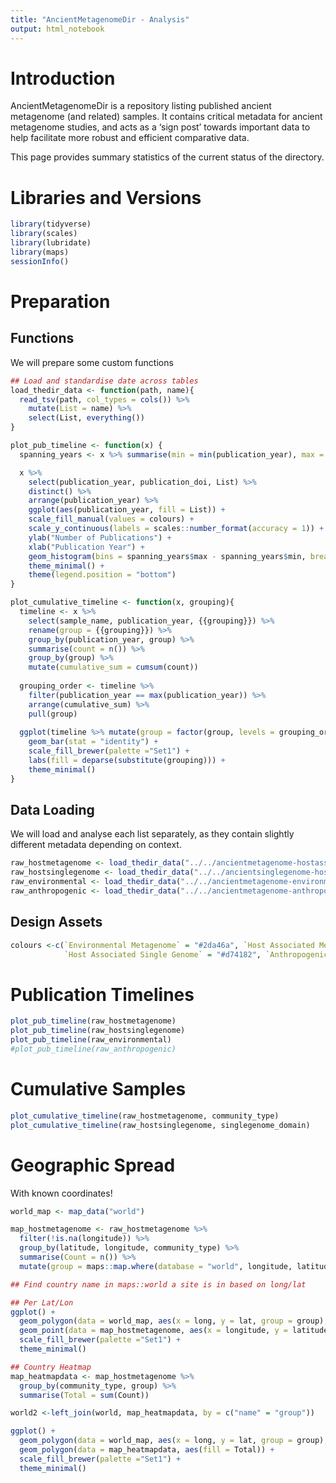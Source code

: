 ```yaml
---
title: "AncientMetagenomeDir - Analysis"
output: html_notebook
---
```


# Introduction

AncientMetagenomeDir is a repository listing published ancient metagenome (and 
related) samples. It contains critical metadata for ancient metagenome studies, 
and acts as a 'sign post' towards important data to help facilitate more robust
and efficient comparative data.

This page provides summary statistics of the current status of the directory.

# Libraries and Versions

```r
library(tidyverse)
library(scales)
library(lubridate)
library(maps)
sessionInfo()
```

# Preparation

## Functions

We will prepare some custom functions

```r
## Load and standardise date across tables
load_thedir_data <- function(path, name){
  read_tsv(path, col_types = cols()) %>%
    mutate(List = name) %>% 
    select(List, everything())
}

plot_pub_timeline <- function(x) {
  spanning_years <- x %>% summarise(min = min(publication_year), max = max(publication_year))

  x %>%
    select(publication_year, publication_doi, List) %>%
    distinct() %>%
    arrange(publication_year) %>%
    ggplot(aes(publication_year, fill = List)) +
    scale_fill_manual(values = colours) +
    scale_y_continuous(labels = scales::number_format(accuracy = 1)) +
    ylab("Number of Publications") +
    xlab("Publication Year") +
    geom_histogram(bins = spanning_years$max - spanning_years$min, breaks = seq(spanning_years$min, spanning_years$max, 1)) +
    theme_minimal() +
    theme(legend.position = "bottom")
}

plot_cumulative_timeline <- function(x, grouping){
  timeline <- x %>% 
    select(sample_name, publication_year, {{grouping}}) %>% 
    rename(group = {{grouping}}) %>%
    group_by(publication_year, group) %>% 
    summarise(count = n()) %>%
    group_by(group) %>%
    mutate(cumulative_sum = cumsum(count))
  
  grouping_order <- timeline %>% 
    filter(publication_year == max(publication_year)) %>% 
    arrange(cumulative_sum) %>% 
    pull(group)
  
  ggplot(timeline %>% mutate(group = factor(group, levels = grouping_order)), aes(publication_year, cumulative_sum, fill = group)) +
    geom_bar(stat = "identity") +
    scale_fill_brewer(palette ="Set1") +
    labs(fill = deparse(substitute(grouping))) +
    theme_minimal()
}


```


## Data Loading

We will load and analyse each list separately, as they contain slightly different
metadata depending on context.

```r
raw_hostmetagenome <- load_thedir_data("../../ancientmetagenome-hostassociated/ancientmetagenome-hostassociated.tsv", "Host Associated Metagenome") 
raw_hostsinglegenome <- load_thedir_data("../../ancientsinglegenome-hostassociated/ancientsinglegenome-hostassociated.tsv", "Host Associated Single Genome") 
raw_environmental <- load_thedir_data("../../ancientmetagenome-environmental/ancientmetagenome-environmental.tsv", "Environmental Metagenome") 
raw_anthropogenic <- load_thedir_data("../../ancientmetagenome-anthropogenic/ancientmetagenome-anthropogenic.tsv", "Anthropogenic Metagenome") 
```

## Design Assets

```r
colours <-c(`Environmental Metagenome` = "#2da46a", `Host Associated Metagenome` = "#73cff3",
            `Host Associated Single Genome` = "#d74182", `Anthropogenic Metagenome` = "#d74182")
```


# Publication Timelines

```r
plot_pub_timeline(raw_hostmetagenome)
plot_pub_timeline(raw_hostsinglegenome)
plot_pub_timeline(raw_environmental)
#plot_pub_timeline(raw_anthropogenic)

```

# Cumulative Samples

```r
plot_cumulative_timeline(raw_hostmetagenome, community_type)
plot_cumulative_timeline(raw_hostsinglegenome, singlegenome_domain)
```

# Geographic Spread

With known coordinates!

```r
world_map <- map_data("world")

map_hostmetagenome <- raw_hostmetagenome %>% 
  filter(!is.na(longitude)) %>% 
  group_by(latitude, longitude, community_type) %>% 
  summarise(Count = n()) %>%
  mutate(group = maps::map.where(database = "world", longitude, latitude))

## Find country name in maps::world a site is in based on long/lat

## Per Lat/Lon
ggplot() +
  geom_polygon(data = world_map, aes(x = long, y = lat, group = group), fill = "white", colour = "grey") +
  geom_point(data = map_hostmetagenome, aes(x = longitude, y = latitude, fill = community_type, size = Count), shape = 21, alpha = 0.5) +
  scale_fill_brewer(palette ="Set1") +
  theme_minimal()

## Country Heatmap
map_heatmapdata <- map_hostmetagenome %>% 
  group_by(community_type, group) %>% 
  summarise(Total = sum(Count))

world2 <-left_join(world, map_heatmapdata, by = c("name" = "group"))

ggplot() +
  geom_polygon(data = world_map, aes(x = long, y = lat, group = group), fill = "white", colour = "grey") +
  geom_polygon(data = map_heatmapdata, aes(fill = Total)) +
  scale_fill_brewer(palette ="Set1") +
  theme_minimal()

```

